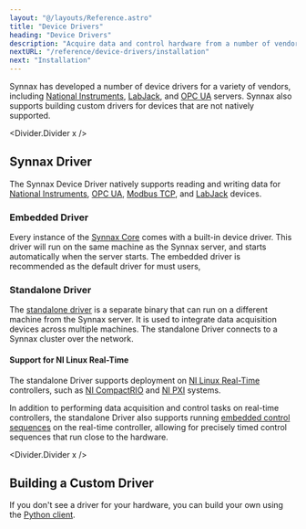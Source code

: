 ```yaml
---
layout: "@/layouts/Reference.astro"
title: "Device Drivers"
heading: "Device Drivers"
description: "Acquire data and control hardware from a number of vendors."
nextURL: "/reference/device-drivers/installation"
next: "Installation"
---
```



Synnax has developed a number of device drivers for a variety of vendors, including
[National Instruments](https://www.ni.com), [LabJack](https://labjack.com), and
[OPC UA](https://opcfoundation.org) servers. Synnax also supports building custom
drivers for devices that are not natively supported.

<Divider.Divider x />

## Synnax Driver

The Synnax Device Driver natively supports reading and writing data for
[National Instruments](/reference/device-drivers/ni/get-started),
[OPC UA](/reference/device-drivers/opc-ua/connect-server),
[Modbus TCP](/reference/device-drivers/opc-ua/connect-server), and
[LabJack](/reference/device-drivers/labjack/get-started) devices.

### Embedded Driver

Every instance of the [Synnax Core](/reference/cluster/quick-start) comes with a
built-in device driver. This driver will run on the same machine as the Synnax server,
and starts automatically when the server starts. The embedded driver is recommended as
the default driver for must users,

### Standalone Driver

The [standalone driver](/reference/device-drivers/installation) is a separate binary
that can run on a different machine from the Synnax server. It is used to integrate data
acquisition devices across multiple machines. The standalone Driver connects to a Synnax
cluster over the network.

#### Support for NI Linux Real-Time

The standalone Driver supports deployment on
[NI Linux Real-Time](https://www.ni.com/en/shop/linux/introduction-to-ni-linux-real-time.html)
controllers, such as [NI CompactRIO](https://www.ni.com/en/shop/compactrio.html) and
[NI PXI](https://www.ni.com/en/shop/pxi.html) systems.

In addition to performing data acquisition and control tasks on real-time controllers,
the standalone Driver also supports running
[embedded control sequences](/reference/control/embedded/get-started) on the real-time
controller, allowing for precisely timed control sequences that run close to the
hardware.

<Divider.Divider x />

## Building a Custom Driver

If you don't see a driver for your hardware, you can build your own using the
[Python client](/reference/python-client/device-driver).
